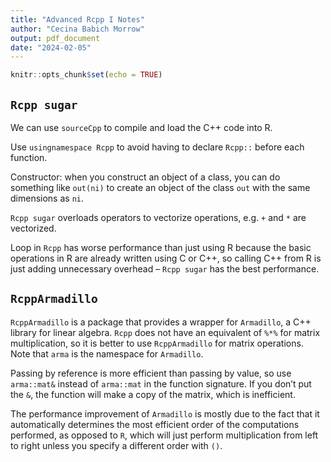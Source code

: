 ```yaml
---
title: "Advanced Rcpp I Notes"
author: "Cecina Babich Morrow"
output: pdf_document
date: "2024-02-05"
---
```


```r
knitr::opts_chunk$set(echo = TRUE)
```

## `Rcpp sugar`

We can use `sourceCpp` to compile and load the C++ code into R.

Use `usingnamespace Rcpp` to avoid having to declare `Rcpp::` before each function.

Constructor: when you construct an object of a class, you can do something like `out(ni)` to create an object of the class `out` with the same dimensions as `ni`.

`Rcpp sugar` overloads operators to vectorize operations, e.g. `+` and `*` are vectorized.

Loop in `Rcpp` has worse performance than just using R because the basic operations in R are already written using C or C++, so calling C++ from R is just adding unnecessary overhead -- `Rcpp sugar` has the best performance.

## `RcppArmadillo`

`RcppArmadillo` is a package that provides a wrapper for `Armadillo`, a C++ library for linear algebra. `Rcpp` does not have an equivalent of `%*%` for matrix multiplication, so it is better to use `RcppArmadillo` for matrix operations. Note that `arma` is the namespace for `Armadillo`.

Passing by reference is more efficient than passing by value, so use `arma::mat&` instead of `arma::mat` in the function signature. If you don't put the `&`, the function will make a copy of the matrix, which is inefficient.

The performance improvement of `Armadillo` is mostly due to the fact that it automatically determines the most efficient order of the computations performed, as opposed to `R`, which will just perform multiplication from left to right unless you specify a different order with `()`.
